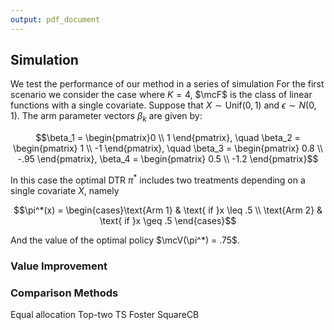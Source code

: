 ```yaml
---
output: pdf_document
---
```


## Simulation 

We test the performance of our method in a series of simulation For the first scenario we consider the case where $K = 4$, $\mcF$ is the class of linear functions with a single covariate. Suppose that $X \sim \text{Unif}(0, 1)$ and $\epsilon \sim N(0,1)$. The arm parameter vectors $\beta_k$ are given by: 

$$\beta_1 = \begin{pmatrix}0 \\ 1 \end{pmatrix}, \quad \beta_2 = \begin{pmatrix} 1 \\ -1 \end{pmatrix}, \quad \beta_3 = \begin{pmatrix} 0.8 \\ -.95 \end{pmatrix}, \beta_4 = \begin{pmatrix} 0.5 \\ -1.2 \end{pmatrix}$$

In this case the optimal DTR $\pi^*$ includes two treatments depending on a single covariate $X$, namely

$$\pi^*(x) = \begin{cases}\text{Arm 1} & \text{ if }x \leq .5 \\
\text{Arm 2} & \text{ if }x \geq .5
\end{cases}$$

And the value of the optimal policy $\mcV(\pi^*) = .75$. 

### Value Improvement

```{=latex}
\begin{table}[]
\centering
\begin{tabular}{@{}lllll@{}}
\toprule
$\Reg^{\text{pop}}(\widehat{\pi}_T)$ & \begin{tabular}[c]{@{}l@{}}ER\\ T = 100\end{tabular} & \begin{tabular}[c]{@{}l@{}}SR\\ T = 100\end{tabular} & \begin{tabular}[c]{@{}l@{}}ER\\ T = 800\end{tabular} & \begin{tabular}[c]{@{}l@{}}SR\\ T = 800\end{tabular} \\
\midrule 
1st Quartile             & 0.045                                                & 0.037                                                & 0.016                                                & 0.013                                                \\
Mean                     & 0.147                                                & 0.114                                                & 0.041                                                & 0.033                                                \\
Median                   & 0.10                                                 & 0.081                                               & 0.034                                                & 0.027                                                \\
3rd Quartile             & 0.188                                                & 0.147                                                & 0.059                                                & 0.048     \\                                       \bottomrule   
\end{tabular}
\caption{Scenario 1 - Expected Population Regret}
\label{fig:P1Sc1Reg}
\end{table}
```

### Comparison Methods

Equal allocation 
Top-two TS
Foster SquareCB 
